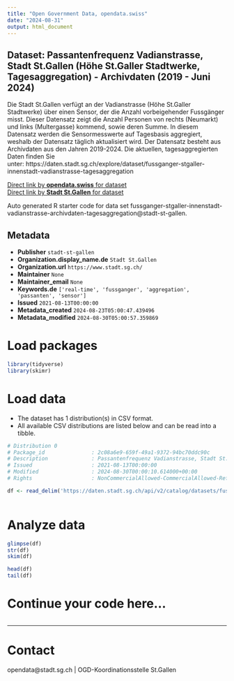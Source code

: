 ```yaml
---
title: "Open Government Data, opendata.swiss"
date: "2024-08-31"
output: html_document
---
```


## Dataset: Passantenfrequenz Vadianstrasse, Stadt St.Gallen (Höhe St.Galler Stadtwerke, Tagesaggregation) - Archivdaten (2019 - Juni 2024)

Die Stadt St.Gallen verfügt an der Vadianstrasse (Höhe St.Galler Stadtwerke) über einen Sensor, der die Anzahl vorbeigehender Fussgänger misst. Dieser Datensatz zeigt die Anzahl Personen von rechts (Neumarkt) und links (Multergasse) kommend, sowie deren Summe. In diesem Datensatz werden die Sensormesswerte auf Tagesbasis aggregiert, weshalb der Datensatz täglich aktualisiert wird. Der Datensatz besteht aus Archivdaten aus den Jahren 2019-2024. Die aktuellen, tagesaggregierten Daten finden Sie unter: https://daten.stadt.sg.ch/explore/dataset/fussganger-stgaller-innenstadt-vadianstrasse-tagesaggregation

[Direct link by **opendata.swiss** for dataset](https://opendata.swiss/de/dataset/passantenfrequenz-vadianstrasse-stadt-st-gallen-hohe-st-galler-stadtwerke-tagesaggregation-2024)<br>
[Direct link by **Stadt St.Gallen** for dataset](https://daten.stadt.sg.ch/explore/dataset/fussganger-stgaller-innenstadt-vadianstrasse-archivdaten-tagesaggregation/)

Auto generated R starter code for data set fussganger-stgaller-innenstadt-vadianstrasse-archivdaten-tagesaggregation@stadt-st-gallen.

## Metadata

- **Publisher** `stadt-st-gallen`
- **Organization.display_name.de** `Stadt St.Gallen`
- **Organization.url** `https://www.stadt.sg.ch/`
- **Maintainer** `None`
- **Maintainer_email** `None`
- **Keywords.de** `['real-time', 'fussganger', 'aggregation', 'passanten', 'sensor']`
- **Issued** `2021-08-13T00:00:00`
- **Metadata_created** `2024-08-23T05:00:47.439496`
- **Metadata_modified** `2024-08-30T05:00:57.359869`


# Load packages

```r

library(tidyverse)
library(skimr)

```

# Load data

-   The dataset has 1 distribution(s) in CSV format.
-   All available CSV distributions are listed below and can be read into a tibble.

```r

# Distribution 0
# Package_id               : 2c08a6e9-659f-49a1-9372-94bc70ddc90c
# Description              : Passantenfrequenz Vadianstrasse, Stadt St.Gallen (Höhe St.Galler Stadtwerke, Tagesaggregation) - Archivdaten (2019 - Juni 2024) (csv)
# Issued                   : 2021-08-13T00:00:00
# Modified                 : 2024-08-30T00:00:10.614000+00:00
# Rights                   : NonCommercialAllowed-CommercialAllowed-ReferenceRequired

df <- read_delim('https://daten.stadt.sg.ch/api/v2/catalog/datasets/fussganger-stgaller-innenstadt-vadianstrasse-archivdaten-tagesaggregation/exports/csv?use_labels=true')



```

# Analyze data

```r

glimpse(df)
str(df)
skim(df)

head(df)
tail(df)

```

# Continue your code here...

```r

```

------------------------------------------------------------------------

# Contact

opendata@stadt.sg.ch | OGD-Koordinationsstelle St.Gallen
